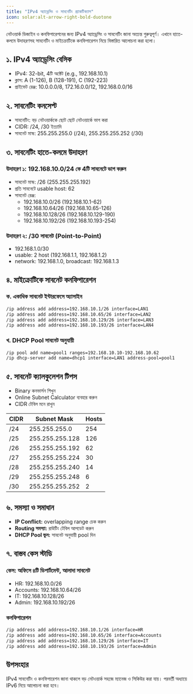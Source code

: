 ```yaml
---
title: "IPv4 অ্যাড্রেসিং ও সাবনেটিং প্র্যাকটিক্যাল"
icon: solar:alt-arrow-right-bold-duotone
---
```


নেটওয়ার্ক ডিজাইন ও কনফিগারেশনের জন্য IPv4 অ্যাড্রেসিং ও সাবনেটিং জানা অত্যন্ত গুরুত্বপূর্ণ। এখানে হাতে-কলমে উদাহরণসহ সাবনেটিং ও মাইক্রোটিকে কনফিগারেশন নিয়ে বিস্তারিত আলোচনা করা হলো।

## ১. IPv4 অ্যাড্রেসিং বেসিক

- IPv4: 32-bit, 4টি অক্টেট (e.g., 192.168.10.1)
- ক্লাস: A (1-126), B (128-191), C (192-223)
- প্রাইভেট রেঞ্জ: 10.0.0.0/8, 172.16.0.0/12, 192.168.0.0/16

## ২. সাবনেটিং কনসেপ্ট

- সাবনেটিং: বড় নেটওয়ার্ককে ছোট ছোট নেটওয়ার্কে ভাগ করা
- CIDR: /24, /30 ইত্যাদি
- সাবনেট মাস্ক: 255.255.255.0 (/24), 255.255.255.252 (/30)

## ৩. সাবনেটিং হাতে-কলমে উদাহরণ

### উদাহরণ ১: 192.168.10.0/24 কে 4টি সাবনেটে ভাগ করুন

- সাবনেট মাস্ক: /26 (255.255.255.192)
- প্রতি সাবনেটে usable host: 62
- সাবনেট রেঞ্জ:
  - 192.168.10.0/26 (192.168.10.1-62)
  - 192.168.10.64/26 (192.168.10.65-126)
  - 192.168.10.128/26 (192.168.10.129-190)
  - 192.168.10.192/26 (192.168.10.193-254)

### উদাহরণ ২: /30 সাবনেট (Point-to-Point)

- 192.168.1.0/30
- usable: 2 host (192.168.1.1, 192.168.1.2)
- network: 192.168.1.0, broadcast: 192.168.1.3

## ৪. মাইক্রোটিকে সাবনেট কনফিগারেশন

### ক. একাধিক সাবনেট ইন্টারফেসে অ্যাসাইন
```bash
/ip address add address=192.168.10.1/26 interface=LAN1
/ip address add address=192.168.10.65/26 interface=LAN2
/ip address add address=192.168.10.129/26 interface=LAN3
/ip address add address=192.168.10.193/26 interface=LAN4
```

### খ. DHCP Pool সাবনেট অনুযায়ী
```bash
/ip pool add name=pool1 ranges=192.168.10.10-192.168.10.62
/ip dhcp-server add name=dhcp1 interface=LAN1 address-pool=pool1
```

## ৫. সাবনেট ক্যালকুলেশন টিপস

- Binary কনভার্সন শিখুন
- Online Subnet Calculator ব্যবহার করুন
- CIDR টেবিল মনে রাখুন

| CIDR | Subnet Mask       | Hosts |
|------|-------------------|-------|
| /24  | 255.255.255.0     | 254   |
| /25  | 255.255.255.128   | 126   |
| /26  | 255.255.255.192   | 62    |
| /27  | 255.255.255.224   | 30    |
| /28  | 255.255.255.240   | 14    |
| /29  | 255.255.255.248   | 6     |
| /30  | 255.255.255.252   | 2     |

## ৬. সমস্যা ও সমাধান
- **IP Conflict:** overlapping range চেক করুন
- **Routing সমস্যা:** রাউটিং টেবিল আপডেট করুন
- **DHCP Pool ভুল:** সাবনেট অনুযায়ী pool দিন

## ৭. বাস্তব কেস স্টাডি

### কেস: অফিসে ৪টি ডিপার্টমেন্ট, আলাদা সাবনেট
- HR: 192.168.10.0/26
- Accounts: 192.168.10.64/26
- IT: 192.168.10.128/26
- Admin: 192.168.10.192/26

### কনফিগারেশন
```bash
/ip address add address=192.168.10.1/26 interface=HR
/ip address add address=192.168.10.65/26 interface=Accounts
/ip address add address=192.168.10.129/26 interface=IT
/ip address add address=192.168.10.193/26 interface=Admin
```

## উপসংহার
IPv4 সাবনেটিং ও কনফিগারেশন জানা থাকলে বড় নেটওয়ার্ক সহজে ম্যানেজ ও সিকিউর করা যায়। পরবর্তী অধ্যায়ে IPv6 নিয়ে আলোচনা করা হবে।
